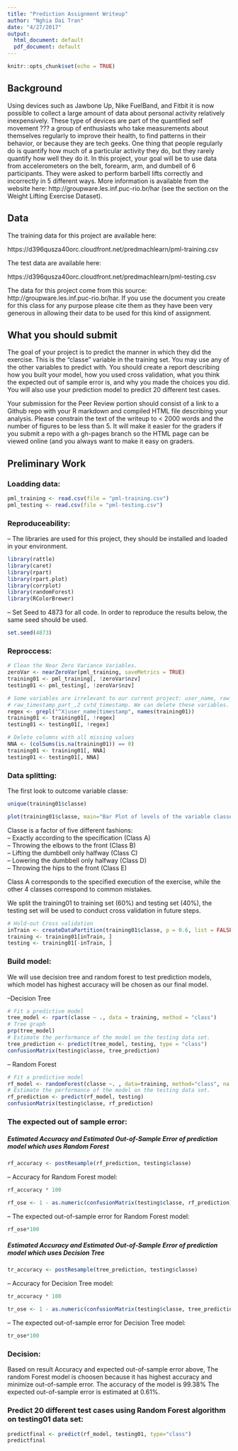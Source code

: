 ```yaml
---
title: "Prediction Assignment Writeup"
author: "Nghia Dai Tran"
date: "4/27/2017"
output:
  html_document: default
  pdf_document: default
---
```


```r
knitr::opts_chunk$set(echo = TRUE)
```

## Background

Using devices such as Jawbone Up, Nike FuelBand, and Fitbit it is now possible to collect a large amount of data about personal activity relatively inexpensively. These type of devices are part of the quantified self movement ??? a group of enthusiasts who take measurements about themselves regularly to improve their health, to find patterns in their behavior, or because they are tech geeks. One thing that people regularly do is quantify how much of a particular activity they do, but they rarely quantify how well they do it. In this project, your goal will be to use data from accelerometers on the belt, forearm, arm, and dumbell of 6 participants. They were asked to perform barbell lifts correctly and incorrectly in 5 different ways. More information is available from the website here: http://groupware.les.inf.puc-rio.br/har (see the section on the Weight Lifting Exercise Dataset).

## Data
The training data for this project are available here:

https://d396qusza40orc.cloudfront.net/predmachlearn/pml-training.csv

The test data are available here:

https://d396qusza40orc.cloudfront.net/predmachlearn/pml-testing.csv

The data for this project come from this source: http://groupware.les.inf.puc-rio.br/har. If you use the document you create for this class for any purpose please cite them as they have been very generous in allowing their data to be used for this kind of assignment.

## What you should submit

The goal of your project is to predict the manner in which they did the exercise. This is the "classe" variable in the training set. You may use any of the other variables to predict with. You should create a report describing how you built your model, how you used cross validation, what you think the expected out of sample error is, and why you made the choices you did. You will also use your prediction model to predict 20 different test cases.

Your submission for the Peer Review portion should consist of a link to a Github repo with your R markdown and compiled HTML file describing your analysis. Please constrain the text of the writeup to < 2000 words and the number of figures to be less than 5. It will make it easier for the graders if you submit a repo with a gh-pages branch so the HTML page can be viewed online (and you always want to make it easy on graders.

## Preliminary Work
### Loadding data:
```r
pml_training <- read.csv(file = "pml-training.csv")
pml_testing <- read.csv(file = "pml-testing.csv")
```

### Reproduceability:
-- The libraries are used for this project, they should be installed and loaded in your environment.  
```r
library(rattle)
library(caret)
library(rpart)
library(rpart.plot)
library(corrplot)
library(randomForest)
library(RColorBrewer)
```

-- Set Seed to 4873 for all code. In order to reproduce the results below, the same seed should be used.
```r
set.seed(4873)
```

### Reproccess:
```r
# Clean the Near Zero Variance Variables.
zeroVar <- nearZeroVar(pml_training, saveMetrics = TRUE)
training01 <- pml_training[, !zeroVar$nzv]
testing01 <- pml_testing[, !zeroVar$nzv]

# Some variables are irrelevant to our current project: user_name, raw_timestamp_part_1,
# raw_timestamp_part_,2 cvtd_timestamp. We can delete these variables.
regex <- grepl("^X|user_name|timestamp", names(training01))
training01 <- training01[, !regex]
testing01 <- testing01[, !regex]

# Delete columns with all missing values
NNA <- (colSums(is.na(training01)) == 0)
training01 <- training01[, NNA]
testing01 <- testing01[, NNA]
```
### Data splitting:
The first look to outcome variable classe:  
```r
unique(training01$classe)

plot(training01$classe, main="Bar Plot of levels of the variable classe", xlab="Classe levels", ylab="Frequency")
```
  
Classe is a factor of five different fashions:  
-- Exactly according to the specification (Class A)  
-- Throwing the elbows to the front (Class B)  
-- Lifting the dumbbell only halfway (Class C)  
-- Lowering the dumbbell only halfway (Class D)  
-- Throwing the hips to the front (Class E)  

Class A corresponds to the specified execution of the exercise, while the other 4 classes correspond to common mistakes.

We split the training01 to training set (60%) and testing set (40%), the testing
set will be used to conduct cross validation in future steps.

```r
# Hold-out Cross validation
inTrain <- createDataPartition(training01$classe, p = 0.6, list = FALSE)
training <- training01[inTrain, ]
testing <- training01[-inTrain, ]
```

### Build model:
We will use decision tree and random forest to test prediction models, which model has highest accuracy will be chosen as our final model.

--Decision Tree
```r
# Fit a predictive model
tree_model <- rpart(classe ~ ., data = training, method = "class")
# Tree graph
prp(tree_model)
# Estimate the performance of the model on the testing data set.
tree_prediction <- predict(tree_model, testing, type = "class")
confusionMatrix(testing$classe, tree_prediction)
```

-- Random Forest
```r
# Fit a predictive model
rf_model <- randomForest(classe ~. , data=training, method="class", na.action = na.omit)
# Estimate the performance of the model on the testing data set.
rf_prediction <- predict(rf_model, testing)
confusionMatrix(testing$classe, rf_prediction)
```
### The expected out of sample error:
##### Estimated Accuracy and Estimated Out-of-Sample Error of prediction model which uses Random Forest 
```r
rf_accuracy <- postResample(rf_prediction, testing$classe)
```
-- Accuracy for Random Forest model:
```r
rf_accuracy * 100
```
```r
rf_ose <- 1 - as.numeric(confusionMatrix(testing$classe, rf_prediction)$overall[1])
```
-- The expected out-of-sample error for Random Forest model:
```r
rf_ose*100
```
##### Estimated Accuracy and Estimated Out-of-Sample Error of prediction model which uses Decision Tree  
```r
tr_accuracy <- postResample(tree_prediction, testing$classe)
```
-- Accuracy for Decision Tree model:
```r
tr_accuracy * 100
```
```r
tr_ose <- 1 - as.numeric(confusionMatrix(testing$classe, tree_prediction)$overall[1])
```
-- The expected out-of-sample error for Decision Tree model:
```r
tr_ose*100
```
### Decision:
Based on result Accuracy and expected out-of-sample error above, The random Forest model is choosen because it has highest accuracy and minimize out-of-sample error. The accuracy of the model is 99.38% The expected out-of-sample error is estimated at 0.61%.

### Predict 20 different test cases using Random Forest algorithm on testing01 data set:
```r
predictfinal <- predict(rf_model, testing01, type="class")
predictfinal
```
